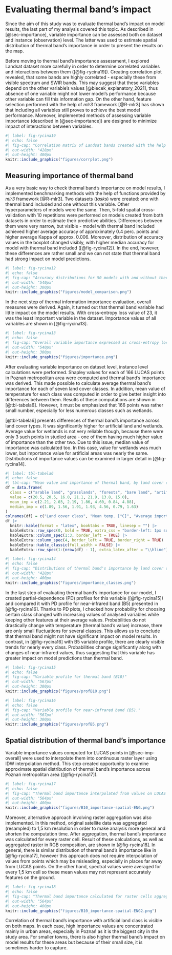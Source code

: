 # Evaluating thermal band's impact {#sec-results-therm}

Since the aim of this study was to evaluate thermal band's impact on model results, the last part of my analysis covered this topic.
As described in [@sec-importance], variable importance can be assessed both on dataset and instance (observation) level.
The latter was used to estimate spatial distribution of thermal band's importance in order to present the results on the map.

Before moving to thermal band's importance assessment, I explored Landsat dataset more carefully in order to determine correlated variables and interactions between them ([@fig-rycina19]).
Creating correlation plot revealed, that some bands are highly correlated - especially these from visible spectrum and SWIR bands.
This may suggest that these variables depend on the other variable's values [@biecek_explanatory_2021], thus absence of one variable might not lower model's performance because other variable can fill this information gap.
On the other hand, feature selection performed with the help of *mlr3* framework [@R-mlr3] has shown that including all variables still proves to achieve the best model performance.
Moreover, implemented methods of assessing variable importance (described in [@sec-importance]) are designed to minimize impact of interactions between variables.

```r
#| label: fig-rycina19
#| echo: false
#| fig-cap: "Correlation matrix of Landsat bands created with the help of *corrplot* package."
#| out-width: "428px"
#| out-height: 400px
knitr::include_graphics("figures/corrplot.png")
```

## Measuring importance of thermal band {#sec-imp-overall}

As a very basic way to check thermal band's importance on model results, I implemented benchmarking methods with the help of functions provided by *mlr3* framework [@R-mlr3].
Two datasets (*tasks*) were created: one with thermal band included and one without this variable.
Other hyperparameters of models were the same.
Then, 5-fold spatial cross-validation with 10 repetitions were performed on models created from both datasets in order to estimate their predictive abilities.
Differences between them were very narrow, but visible - model with thermal band included achieved higher average accuracy of approximately 0.4 perc. points and higher average Kappa of approx. 0.006.
Moreover, distribution of accuracy values in the boxplot changed visibly, with higher median accuracy for model with thermal band included ([@fig-rycina12]).
In the end, however, these differences are rather small and we can not state that thermal band had strong impact on model predictions.

```r
#| label: fig-rycina12
#| echo: false
#| fig-cap: "Accuracy distributions for 50 models with and without thermal band included"
#| out-width: "540px"
#| out-height: 300px
knitr::include_graphics("figures/model_comparison.png")
```

In the next step of thermal information importance evaluation, overall measures were derived.
Again, it turned out that thermal band variable had little impact on the model results.
With cross-entropy loss value of 23, it was the least important variable in the dataset.
Importance values of all variables are shown in [@fig-rycina13].

```r
#| label: fig-rycina13
#| echo: false
#| fig-cap: "Overall variable importance expressed as cross-entropy loss"
#| out-width: "540px"
#| out-height: 300px
knitr::include_graphics("figures/importance.png")
```

After evaluating variable importance on dataset level, instance level calculations were performed.
Shapley values for each of 166 LUCAS points in Poznań metropolitan area were computed and thermal band's importance was derived.
This made possible to calculate average thermal band's importance for each of seven land cover classes.
In addition, mean value of temperature for each class was computed in order to give better insight into differences between them.
Results of these computations are shown in [@tbl-tabela6].
However, it must be emphasized that 166 points was rather small number, especially for less numerous classes such as wetlands.

[@tbl-tabela6] presents differences of thermal band's importance across land cover types.
It was significantly higher for artificial land and wetlands.
Average value for wetlands is not very reliable though, because there were only 3 such points in studied area - one of them having much higher value of importance than the other two.
Due to this issue, median value of importance was calculated too.
In this case, value for wetlands was much lower, but importance value for artificial areas was nearly the same.
Distributions of importance values can be examined in larger detail in [@fig-rycina14].

```r
#| label: tbl-tabela6
#| echo: false
#| tbl-cap: "Mean value and importance of thermal band, by land cover class."
df = data.frame(
  class = c("arable land", "grasslands", "forests", "bare land", "artificial land", "water bodies", "wetlands"),
  value = c(20.5, 20.5, 16.0, 21.1, 21.9, 13.8, 15.0),
  mean_imp = c(2.21, 2.03, 2.19, 1.86, 4.60, 0.84, 4.88),
  median_imp = c(1.89, 1.56, 1.91, 1.93, 4.56, 0.79, 1.63)
)
colnames(df) = c("Land cover class", "Mean temp. [°C]", "Average importance", "Median importance")
df |>
  knitr::kable(format = "latex", booktabs = TRUE, linesep = "") |> 
  kableExtra::row_spec(0, bold = TRUE, extra_css = "border-left: 1px solid grey; border-right: 1px solid grey") |>
  kableExtra::column_spec(1:3, border_left = TRUE) |>
  kableExtra::column_spec(4, border_left = TRUE, border_right = TRUE) |>
  kableExtra::kable_classic(full_width = FALSE) |>
  kableExtra::row_spec(1:(nrow(df) - 1), extra_latex_after = "\\hline")
```

```r
#| label: fig-rycina14
#| echo: false
#| fig-cap: "Distributions of thermal band's importance by land cover class. Small dots show exact values of each LUCAS point."
#| out-width: "428px"
#| out-height: 400px
knitr::include_graphics("figures/importance_classes.png")
```

In the last step of evaluating thermal band's importance for our model, I created partial-dependence (PD) profiles for this variable ([@fig-rycina15]) and compared it with PD profile for near-infrared band (B5) presented in [@fig-rycina16].
Thanks to PD plots, I checked how probability for choosing certain class changed with increasing values of analysed variables while keeping other features at their average values.
Probabilities do not drastically change with temperature (thermal band's value) increase, there are only small fluctuations for several classes.
This allows us to conclude that thermal band might not have significant impact on model results.
In contrast, in [@fig-rycina16] with B5 variable profile, there are clearly visible trends for nearly every class.
Probabilities change significantly along with changes of near-infrared values, thus suggesting that this variable has greater impact on model predictions than thermal band.

```r
#| label: fig-rycina15
#| echo: false
#| fig-cap: "Variable profile for thermal band (B10)"
#| out-width: "567px"
#| out-height: 300px
knitr::include_graphics("figures/profB10.png")
```

```r
#| label: fig-rycina16
#| echo: false
#| fig-cap: "Variable profile for near-infrared band (B5)."
#| out-width: "567px"
#| out-height: 300px
knitr::include_graphics("figures/profB5.png")
```

## Spatial distribution of thermal band's importance {#sec-imp-spat}

Variable importance values computed for LUCAS points in [@sec-imp-overall] were used to interpolate them into continuous raster layer using IDW interpolation method.
This step created opportunity to examine approximate spatial distribution of thermal band's importance across Poznań metropolitan area ([@fig-rycina17]).

```r
#| label: fig-rycina17
#| echo: false
#| fig-cap: "Thermal band importance interpolated from values on LUCAS points locations."
#| out-width: "564px"
#| out-height: 400px
knitr::include_graphics("figures/B10_importance-spatial-ENG.png")
```

Moreover, alternative approach involving raster aggregation was also implemented.
In this method, original satellite data was aggregated (resampled) to 1,5 km resolution in order to make analysis more general and shorten the computation time.
After aggregation, thermal band's importance was calculated for every raster cell.
Result of these calculations, as well as aggregated raster in RGB composition, are shown in [@fig-rycina18].
In general, there is similar distribution of thermal band's importance like in [@fig-rycina17], however this approach does not require interpolation of values from points which may be misleading, especially in places far away from LUCAS points.
On the other hand, spectral values were averaged for every 1,5 km cell so these mean values may not represent accurately features on the ground.

```r
#| label: fig-rycina18
#| echo: false
#| fig-cap: "Thermal band importance calculated for raster cells aggregated to 1,5 km resolution. Small map in right-bottom corner shows averaged spectral values in RGB composition."
#| out-width: "564px"
#| out-height: 400px
knitr::include_graphics("figures/B10_importance-spatial-ENG2.png")
```

Correlation of thermal band's importance with artificial land class is visible on both maps.
In each case, high importance values are concentrated mainly in urban areas, especially in Poznań as it is the biggest city in the study area.
For smaller towns, there is also higher thermal band's impact on model results for these areas but because of their small size, it is sometimes harder to capture.
